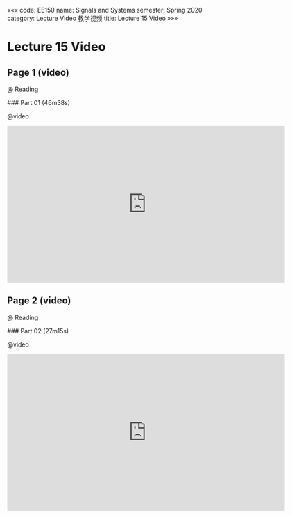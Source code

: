 «««
code: EE150
name: Signals and Systems
semester: Spring 2020
category: Lecture Video 教学视频
title: Lecture 15 Video
»»»

# Lecture 15 Video

## Page 1 (video)

@ Reading

<div class="markdown-body">
### Part 01 (46m38s)
</div>

@video

<iframe src="https://watchsb.com/e/g23237vvpm4j.html" frameborder=0 marginwidth=0 marginheight=0 scrolling=no width=640 height=360 allowfullscreen></iframe>


## Page 2 (video)

@ Reading

<div class="markdown-body">
### Part 02 (27m15s)
</div>

@video

<iframe src="https://watchsb.com/e/us2244bzteyq.html" frameborder=0 marginwidth=0 marginheight=0 scrolling=no width=640 height=360 allowfullscreen></iframe>


